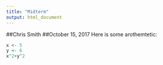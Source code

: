 ```yaml
---
title: "Midterm"
output: html_document
---
```

##Chris Smith 
##October 15, 2017
Here is some arothemtetic:
```r
x <- 5
y <- 6 
x^2+y^2
```

